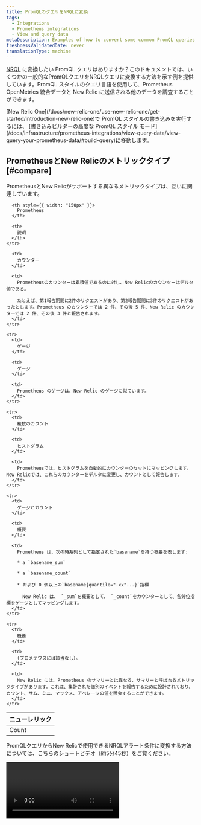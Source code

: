 ```yaml
---
title: PromQLのクエリをNRQLに変換
tags:
  - Integrations
  - Prometheus integrations
  - View and query data
metaDescription: Examples of how to convert some common PromQL queries for your Prometheus OpenMetrics integration to an equivalent NRQL metric query in New Relic.
freshnessValidatedDate: never
translationType: machine
---
```


[NRQL](/docs/query-data/nrql-new-relic-query-language/getting-started/introduction-nrql) に変換したい PromQL クエリはありますか？このドキュメントでは、いくつかの一般的なPromQLクエリをNRQLクエリに変換する方法を示す例を提供しています。PromQL スタイルのクエリ言語を使用して、Prometheus OpenMetrics 統合データと New Relic に送信される他のデータを調査することができます。

<Callout variant="tip">
  [New Relic One](/docs/new-relic-one/use-new-relic-one/get-started/introduction-new-relic-one)で PromQL スタイルの書き込みを実行するには、 [書き込みビルダーの高度な PromQL スタイル モード](/docs/infrastructure/prometheus-integrations/view-query-data/view-query-your-prometheus-data/#build-query)に移動します。
</Callout>

## PrometheusとNew Relicのメトリックタイプ [#compare]

PrometheusとNew Relicがサポートする異なるメトリックタイプは、互いに関連しています。

<table>
  <thead>
    <tr>
      <th style={{ width: "150px" }}>
        ニューレリック
      </th>

      <th style={{ width: "150px" }}>
        Prometheus
      </th>

      <th>
        説明
      </th>
    </tr>
  </thead>

  <tbody>
    <tr>
      <td>
        Count
      </td>

      <td>
        カウンター
      </td>

      <td>
        Prometheusのカウンターは累積値であるのに対し、New Relicのカウンターはデルタ値である。

        たとえば、第1報告期間に2件のリクエストがあり、第2報告期間に3件のリクエストがあったとします。Prometheus のカウンターでは 2 件、その後 5 件、New Relic のカウンターでは 2 件、その後 3 件と報告されます。
      </td>
    </tr>

    <tr>
      <td>
        ゲージ
      </td>

      <td>
        ゲージ
      </td>

      <td>
        Prometheus のゲージは、New Relic のゲージに似ています。
      </td>
    </tr>

    <tr>
      <td>
        複数のカウント
      </td>

      <td>
        ヒストグラム
      </td>

      <td>
        Prometheusでは、ヒストグラムを自動的にカウンターのセットにマッピングします。New Relicでは、これらのカウンターをデルタに変更し、カウントとして報告します。
      </td>
    </tr>

    <tr>
      <td>
        ゲージとカウント
      </td>

      <td>
        概要
      </td>

      <td>
        Prometheus は、次の時系列として指定された`basename`を持つ概要を表します:

        * a `basename_sum`

        * a `basename_count`

        * および 0 個以上の`basename{quantile=".xx"...}`指標

          New Relic は、 `_sum`を概要として、 `_count`をカウンターとして、各分位指標をゲージとしてマッピングします。
      </td>
    </tr>

    <tr>
      <td>
        概要
      </td>

      <td>
        (プロメテウスには該当なし）。
      </td>

      <td>
        New Relic には、Prometheus のサマリーとは異なる、サマリーと呼ばれるメトリックタイプがあります。これは、集計された個別のイベントを報告するために設計されており、カウント、サム、ミニ、マックス、アベレージの値を照会することができます。
      </td>
    </tr>
  </tbody>
</table>

PromQLクエリからNew Relicで使用できるNRQLアラート条件に変換する方法については、こちらのショートビデオ（約5分45秒）をご覧ください。

<Video id="oFBJY3OSvLM" type="youtube" />

## NRQLとPromQLスタイルのクエリのマッピング [#explore-data]

<Callout variant="tip">
  New Relic PromQL スタイルの書き込みをNRQLにどのように変換するかを確認するには、[書き込みビルダーの PromQL スタイル タブ](#prom-ql-example)に書き込みを書いてから、 [NRQLタブ](/docs/chart-builder/use-chart-builder/choose-data/use-advanced-nrql-mode-specify-data)に切り替えます。
</Callout>

この表は、データを探索する際のNRQLと当社のPromQLスタイルのクエリのマッピングを示しています。より詳細なコンテキスト情報については、 [例](#prom-ql-example) を参照してください。

<table>
  <thead>
    <tr>
      <th style={{ width: "300px" }}>
        説明
      </th>

      <th>
        NRQLとPromQLスタイルのクエリのマッピング
      </th>
    </tr>
  </thead>

  <tbody>
    <tr>
      <td>
        <DNT>
          **Search for attributes:**
        </DNT>

        `container_memory_usage_bytes`メトリックの属性を調べます。
      </td>

      <td>
        * プロムQL。

          ```promql
          container_memory_usage_bytes
          ```

        * NRQL。

          ```sql
          FROM Metric SELECT keyset() WHERE metricName = 'container_memory_usage_bytes'
          ```
      </td>
    </tr>

    <tr>
      <td>
        <DNT>
          **Find attribute&apos;s value:**
        </DNT>

        一意の`id`属性の`container_memory_usage_bytes`メトリックの現在の値を調べます。
      </td>

      <td>
        * プロムQL。

          ```promql
          sum(container_memory_usage_bytes) by (id)
          ```

        * NRQL。

          ```sql
          FROM Metric SELECT sum(container_memory_usage_bytes) FACET id
          ```
      </td>
    </tr>

    <tr>
      <td>
        <DNT>
          **Visualize the attribute&apos;s value:**
        </DNT>

        指定された`id`属性値を持つ`container_memory_usage_bytes`メトリックの値をグラフ化します。
      </td>

      <td>
        * プロムQL。

          ```promql
          container_memory_usage_bytes{id="/"}
          ```

        * NRQL。

          ```sql
          FROM Metric SELECT latest(container_memory_usage_bytes) WHERE id = '/' TIMESERIES
          ```
      </td>
    </tr>
  </tbody>
</table>

<CollapserGroup>
  <Collapser id="prom-ql-example" title="PromQLスタイルのクエリの例">
    <DNT>
      **1. Start your query.**
    </DNT>

    PromQLで特定のメトリックについてデータを調査する場合、例えば、コンテナ使用量によるメモリのバイト数など、次のようなクエリから始めることができます。

    ```promql
    container_memory_usage_bytes
    ```

    これにより、入力メトリクスのすべての一意のメトリクス時系列がグラフ化されます。

    <DNT>
      **2. Filter the query results.**
    </DNT>

    データを確認するには、クエリ引数をさらに追加して、メトリクスの時系列の数を絞り込むことができます。 たとえば、 `id`が`/`である時系列のみが必要な場合、PromQL スタイルのクエリは次のようになります。

    ```promql
    container_memory_usage_bytes{id="/"}
    ```

    <img src="/images/infrastructure_screenshot-crop_promql-query.webp" style={{ width: '100%' }} />

    <figcaption>
      <DNT>**PromQL-style example:**</DNT> 데이터를 필터링하려면 다음 PromQL 스타일 쿼리를 실행하세요: <DNT>container_memory_usage_bytes&#x7B;id="/".</DNT>
    </figcaption>
  </Collapser>

  <Collapser id="nrql-query-example" title="NRQLクエリの例">
    <DNT>
      **1. Query available metrics.**
    </DNT>

    データを調べるには、まず利用可能なすべてのメトリクスを見ることから始めます。次の NRQL クエリを使用します。

    ```sql
    FROM Metric SELECT uniques(metricName)
    ```

    <DNT>
      **2. Find unique attributes.**
    </DNT>

    `container_memory_usage_bytes`など、確認したい指標が見つかったら、次のクエリを使用して一意の属性を見つけることができます。

    ```sql
    FROM Metric SELECT keyset() WHERE metricName = 'container_memory_usage_bytes'
    ```

    結果は、利用可能な各属性のキーと値のタイプ（文字列、ブーリアン、数値）が表示されます。

    <DNT>
      **3. Aggregate and chart the metrics.**
    </DNT>

    NRQL を使用してメトリクスをグラフ化するには、まず集計関数が必要です。たとえば、ゲージには`latest` 、カウントには`sum` 、サマリーには`average`を使用できます。

    次のグラフに示すように、すべての一意の時系列は、デフォルトで 1 つの一意の時系列に集約されます。

    <img src="/images/infrastructure_screenshot-crop_nrql-query-example.webp" style={{width: '100%'}} />

    <figcaption>
      <DNT>**[one.newrelic.com &gt; All capabilities](https://one.newrelic.com/all-capabilities) &amp;gt; Query your data**</DNT>: この例は、実行後に表示されるデータを示しています FROM Metric SELECT keyset() WHERE metricName = &amp;apos;container\_memory\_usage\_bytes&amp;apos;。
    </figcaption>

    <DNT>
      **4. View metrics by ID.**
    </DNT>

    さまざまな`id`値を持つ一意の Metrics 時系列を表示するには、次のクエリを実行します。

    ```sql
    FROM Metric SELECT latest(container_memory_usage_bytes) FACET id
    ```

    <img src="/images/infrastructure_screenshot-crop_metric-id.webp" style={{width: '100%'}} />

    <figcaption>
      <DNT>**[one.newrelic.com &gt; All capabilities](https://one.newrelic.com/all-capabilities) &amp;gt; Query your data**</DNT>: この例は、実行後に表示されるデータを示しています FROM Metric SELECT latest(container\_memory\_usage\_bytes) FACET id。
    </figcaption>

    <DNT>
      **5. Add the selected ID to the query.**
    </DNT>

    次に、 `id`値を選択して NRQL `WHERE`句に入れることができます。

    ```sql
    FROM Metric SELECT latest(container_memory_usage_bytes) WHERE id = "/" TIMESERIES
    ```

    <img src="/images/infrastructure_screenshot-crop_add-selected-id.webp" style={{width: '100%'}} />

    <figcaption>
      <DNT>**[one.newrelic.com &gt; All capabilities](https://one.newrelic.com/all-capabilities) &amp;gt; Query your data**</DNT>: この例では、 `From Metric select latest(container_memory_usage_bytes) where id = "/" TIMESERIES`実行した後に表示されるデータを示します。
    </figcaption>
  </Collapser>
</CollapserGroup>

## フィルターの例 [#filter-data]

当社の PromQL スタイルのクエリ言語とNRQLどちらも、一意の metricus 時系列の数を絞り込む構文を提供します。

* PromQL-styleでは、括弧を使ってフィルタリングを行います。
* NRQL は`WHERE`句を使用します。

以下に、クエリの例を示します。

<table>
  <thead>
    <tr>
      <th style={{ width: "250px" }}>
        説明
      </th>

      <th>
        PromQLスタイルとNRQLクエリ
      </th>
    </tr>
  </thead>

  <tbody>
    <tr>
      <td>
        特定の値を持つデータを選択する。
      </td>

      <td>
        * プロムQL。

          ```promql
          go_memstats_heap_alloc_bytes{job="apiserver", instance="1234"})
          ```

        * NRQL。

          NRQL で特定の値を持つデータのみを選択するには、 `=`で`WHERE`句を使用します。この例では、すべてのデータが、ジョブとハンドラーに対して選択された値を持っている必要があります。

          ```sql
          FROM Metric SELECT latest(go_memstats_heap_alloc_bytes) WHERE job = 'apiserver' AND instance = '1234' TIMESERIES
          ```
      </td>
    </tr>

    <tr>
      <td>
        複数の値を持つデータを選択します。
      </td>

      <td>
        * プロムQL。

          ```promql
          go_memstats_heap_alloc_bytes{environment=~"staging|testing|development",method!="GET"}
          ```

        * NRQL。

          NRQL では、 `in`句を使用して属性の複数の値を選択し、 `!=`記号を使用してリストされている値以外のすべての値を選択します。この例では、環境は`staging` 、 `testing`または`development`にすることができ、メソッドは`GET`にすることはできません。

          ```sql
          FROM Metric SELECT latest(go_memstats_heap_alloc_bytes) 
          WHERE environment IN ('staging', 'testing', 'development') 
          AND method != 'GET' TIMESERIES
          ```
      </td>
    </tr>

    <tr>
      <td>
        部分的な文字列の値を使ってデータを選択します。
      </td>

      <td>
        * プロムQL。

          ```promql
          go_memstats_heap_alloc_bytes{job=~"api.*"}
          ```

        * NRQL。

          NRQL では、 `LIKE`句を使用して文字列値の一部を照合します。この例では、ジョブ属性が`api`で始まるすべてのデータが返されます。

          ```sql
          FROM Metric SELECT latest(go_memstats_heap_alloc_bytes) WHERE job LIKE 'api%' TIMESERIES
          ```
      </td>
    </tr>
  </tbody>
</table>

## PromQLスタイルからNRQLクエリの例 [#examples]

以下のPromQLスタイルのクエリを、NRQLクエリでシミュレートすることができます。

<table>
  <thead>
    <tr>
      <th style={{ width: "250px" }}>
        説明
      </th>

      <th>
        PromQLスタイルとNRQLクエリ
      </th>
    </tr>
  </thead>

  <tbody>
    <tr>
      <td>
        `http_request_total`メトリックの最後の 1 分間の 1 秒あたりのレートを測定します。
      </td>

      <td>
        * プロムQL。

          ```promql
          sum(rate(http_requests_total[1m]))
          ```

        * NRQL。

          ```sql
          FROM Metric SELECT rate(sum(http_request_total), 1 second) TIMESERIES 1 minute
          ```
      </td>
    </tr>

    <tr>
      <td>
        2つの指標の差をグラフにして、1024で割ります。
      </td>

      <td>
        * プロムQL。

          ```promql
          (instance_memory_limit_bytes - instance_memory_usage_bytes) / 1024
          ```

        * NRQL。

          ```sql
          FROM Metric SELECT (latest(instance_memory_limit_bytes) - latest(instance_memory_usage_bytes)) / 1024 TIMESERIES
          ```
      </td>
    </tr>

    <tr>
      <td>
        各ハンドラーの30秒毎の合計レートを記入してください。
      </td>

      <td>
        * プロムQL。

          ```promql
          sum(rate(http_requests_total[30s])) by (handler)
          ```

        * NRQL。

          ```sql
          FROM Metric SELECT rate(sum(http_requests_total), 30 seconds) FACET handler TIMESERIES
          ```
      </td>
    </tr>

    <tr>
      <td>
        インスタンスの名前が`foo`で、 `fstype`が`ext4`または`xfs`のいずれかである 2 つのメトリックの違いをグラフ化します。
      </td>

      <td>
        * プロムQL。

          ```promql
          (node_filesystem_free_bytes{instance='foo',fstype=~"ext4|xfs"} / node_filesystem_size_bytes{instance='foo',fstype=~"ext4|xfs"})
          ```

        * NRQL。

          ```sql
          FROM Metric SELECT latest(node_filesystem_free_bytes) / latest(node_filesystem_size_bytes) 
          WHERE instance = 'foo' AND fstype IN ('ext4', 'xfs')
          ```
      </td>
    </tr>
  </tbody>
</table>